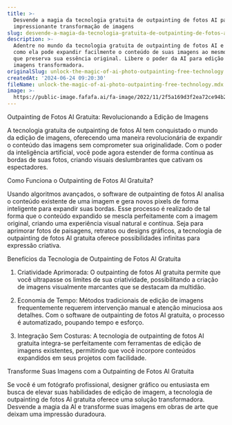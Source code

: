 ```yaml
---
title: >-
  Desvende a magia da tecnologia gratuita de outpainting de fotos AI para uma
  impressionante transformação de imagens
slug: desvende-a-magia-da-tecnologia-gratuita-de-outpainting-de-fotos-ai
description: >-
  Adentre no mundo da tecnologia gratuita de outpainting de fotos AI e descubra
  como ela pode expandir facilmente o conteúdo de suas imagens ao mesmo tempo
  que preserva sua essência original. Libere o poder da AI para edição de
  imagens transformadora.
originalSlug: unlock-the-magic-of-ai-photo-outpainting-free-technology
createdAt: '2024-06-24 09:20:30'
fileName: unlock-the-magic-of-ai-photo-outpainting-free-technology.mdx
image: >-
  https://public-image.fafafa.ai/fa-image/2022/11/2f5a169d3f2ea72ce94b2839d63978df.jpg
---
```




Outpainting de Fotos AI Gratuita: Revolucionando a Edição de Imagens

A tecnologia gratuita de outpainting de fotos AI tem conquistado o mundo da edição de imagens, oferecendo uma maneira revolucionária de expandir o conteúdo das imagens sem comprometer sua originalidade. Com o poder da inteligência artificial, você pode agora estender de forma contínua as bordas de suas fotos, criando visuais deslumbrantes que cativam os espectadores.

Como Funciona o Outpainting de Fotos AI Gratuita?

Usando algoritmos avançados, o software de outpainting de fotos AI analisa o conteúdo existente de uma imagem e gera novos pixels de forma inteligente para expandir suas bordas. Esse processo é realizado de tal forma que o conteúdo expandido se mescla perfeitamente com a imagem original, criando uma experiência visual natural e contínua. Seja para aprimorar fotos de paisagens, retratos ou designs gráficos, a tecnologia de outpainting de fotos AI gratuita oferece possibilidades infinitas para expressão criativa.

Benefícios da Tecnologia de Outpainting de Fotos AI Gratuita

1. Criatividade Aprimorada: O outpainting de fotos AI gratuita permite que você ultrapasse os limites de sua criatividade, possibilitando a criação de imagens visualmente marcantes que se destacam da multidão.

2. Economia de Tempo: Métodos tradicionais de edição de imagens frequentemente requerem intervenção manual e atenção minuciosa aos detalhes. Com o software de outpainting de fotos AI gratuita, o processo é automatizado, poupando tempo e esforço.

3. Integração Sem Costuras: A tecnologia de outpainting de fotos AI gratuita integra-se perfeitamente com ferramentas de edição de imagens existentes, permitindo que você incorpore conteúdos expandidos em seus projetos com facilidade.

Transforme Suas Imagens com a Outpainting de Fotos AI Gratuita

Se você é um fotógrafo profissional, designer gráfico ou entusiasta em busca de elevar suas habilidades de edição de imagem, a tecnologia de outpainting de fotos AI gratuita oferece uma solução transformadora. Desvende a magia da AI e transforme suas imagens em obras de arte que deixam uma impressão duradoura.